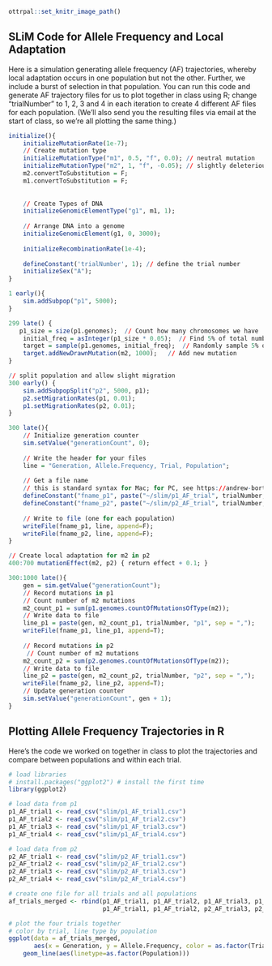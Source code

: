 ```r
ottrpal::set_knitr_image_path()
``` 

## SLiM Code for Allele Frequency and Local Adaptation 

Here is a simulation generating allele frequency (AF) trajectories, whereby local adaptation occurs in one population but not the other. Further, we include a burst of selection in that population. You can run this code and generate AF trajectory files for us to plot together in class using R; change "trialNumber" to 1, 2, 3 and 4 in each iteration to create 4 different AF files for each population. (We'll also send you the resulting files via email at the start of class, so we're all plotting the same thing.) 

```r
initialize(){
    initializeMutationRate(1e-7);
    // Create mutation type
    initializeMutationType("m1", 0.5, "f", 0.0); // neutral mutation
    initializeMutationType("m2", 1, "f", -0.05); // slightly deleterious mutation
    m2.convertToSubstitution = F;
    m1.convertToSubstitution = F;
    
    
    // Create Types of DNA 
    initializeGenomicElementType("g1", m1, 1);   
    
    // Arrange DNA into a genome
    initializeGenomicElement(g1, 0, 3000);
    
    initializeRecombinationRate(1e-4);
    
    defineConstant('trialNumber', 1); // define the trial number
    initializeSex("A");
}

1 early(){
    sim.addSubpop("p1", 5000);
}

299 late() {
   p1_size = size(p1.genomes);  // Count how many chromosomes we have 
    initial_freq = asInteger(p1_size * 0.05);  // Find 5% of total number of chromosomes
    target = sample(p1.genomes, initial_freq);  // Randomly sample 5% of chromosomes
    target.addNewDrawnMutation(m2, 1000);   // Add new mutation
}

// split population and allow slight migration
300 early() {
    sim.addSubpopSplit("p2", 5000, p1);
    p2.setMigrationRates(p1, 0.01);
    p1.setMigrationRates(p2, 0.01);
}

300 late(){
	// Initialize generation counter
	sim.setValue("generationCount", 0);
    
    // Write the header for your files
    line = "Generation, Allele.Frequency, Trial, Population";
    
    // Get a file name
    // this is standard syntax for Mac; for PC, see https://andrew-bortvin.github.io/slimNotes/writing-output.html
    defineConstant("fname_p1", paste("~/slim/p1_AF_trial", trialNumber, ".csv", sep =""));
    defineConstant("fname_p2", paste("~/slim/p2_AF_trial", trialNumber, ".csv", sep =""));
    
    // Write to file (one for each population) 
    writeFile(fname_p1, line, append=F); 
    writeFile(fname_p2, line, append=F); 
}

// Create local adaptation for m2 in p2
400:700 mutationEffect(m2, p2) { return effect + 0.1; }

300:1000 late(){
    gen = sim.getValue("generationCount");
	// Record mutations in p1    
    // Count number of m2 mutations 
    m2_count_p1 = sum(p1.genomes.countOfMutationsOfType(m2));
    // Write data to file
    line_p1 = paste(gen, m2_count_p1, trialNumber, "p1", sep = ",");
    writeFile(fname_p1, line_p1, append=T);
    
	// Record mutations in p2
	 // Count number of m2 mutations
    m2_count_p2 = sum(p2.genomes.countOfMutationsOfType(m2));
    // Write data to file
    line_p2 = paste(gen, m2_count_p2, trialNumber, "p2", sep = ",");    
    writeFile(fname_p2, line_p2, append=T);
    // Update generation counter
    sim.setValue("generationCount", gen + 1);
}
```


## Plotting Allele Frequency Trajectories in R 

Here's the code we worked on together in class to plot the trajectories and compare between populations and within each trial. 

```r

# load libraries
# install.packages("ggplot2") # install the first time 
library(ggplot2)

# load data from p1
p1_AF_trial1 <- read_csv("slim/p1_AF_trial1.csv")
p1_AF_trial2 <- read_csv("slim/p1_AF_trial2.csv")
p1_AF_trial3 <- read_csv("slim/p1_AF_trial3.csv")
p1_AF_trial4 <- read_csv("slim/p1_AF_trial4.csv")

# load data from p2
p2_AF_trial1 <- read_csv("slim/p2_AF_trial1.csv")
p2_AF_trial2 <- read_csv("slim/p2_AF_trial2.csv")
p2_AF_trial3 <- read_csv("slim/p2_AF_trial3.csv")
p2_AF_trial4 <- read_csv("slim/p2_AF_trial4.csv")

# create one file for all trials and all populations
af_trials_merged <- rbind(p1_AF_trial1, p1_AF_trial2, p1_AF_trial3, p1_AF_trial4, 
                          p1_AF_trial1, p1_AF_trial2, p2_AF_trial3, p2_AF_trial4)

# plot the four trials together 
# color by trial, line type by population 
ggplot(data = af_trials_merged, 
       aes(x = Generation, y = Allele.Frequency, color = as.factor(Trial))) + 
    geom_line(aes(linetype=as.factor(Population)))

```


